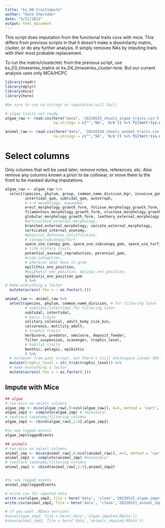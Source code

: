 ```yaml
---
title: "ks_00_traitimpute"
author: "Kate Sheridan"
date: "3/21/2022"
output: html_document
---
```


This script does imputation from the functional traits csvs with mice.
This differs from previous scripts in that it doesn't make a dissimilarity matrix, cluster, or do any further analysis. It simply removes NAs by imputing traits with their most probable replacement. 

To run the matrix/cluster/etc from the previous script, use ks_03_timeseries_matrix or ks_04_timeseries_cluster-tsne.
But our current analysis uses only MCA/HCPC

```r
library(readr)
library(dplyr)
library(mice)
library(here)
```

```r
#be sure to use na.strings or imputation will fail!

# algae traits not ready
algae_raw <- read.csv(here("data", '20220525_shoals_algae_traits.csv'), 
                      na.strings = c("","NA", 'N/A')) %>% filter(!(is.na(species)))

animal_raw <- read.csv(here("data", '20220320_shoals_animal_traits.csv'), 
                      na.strings = c("","NA", 'N/A')) %>% filter(!(is.na(species)))
```

# Select columns 

Only columns that will be used later; remove notes, references, etc.
Also remove any columns known a priori to be collinear, or move them to the front to be masked during imputations.


```r
algae_raw <- algae_raw %>%
  select(species, phylum, group, common_name_division_bgr, invasive_gom,
         intertidal_gom, subtidal_gom, autotroph,
         # s-d morphology, expanded
         erect_morphology_growth_form, foliose_morphology_growth_form,
         filamentous_morphology_growth_form, crustose_morphology_growth_form,
         globular_morphology_growth_form, leathery_external_morphology,
         #articulated_external_morphology,
         branched_external_morphology, saccate_external_morphology,
         corticated_internal_anatomy,
         #physical_defenses_calcification,
         # canopy/subcanopy/turf
         space_use_canopy_gom, space_use_subcanopy_gom, space_use_turf_gom,
         # life history traits
         potential_asexual_reproduction, perennial_gom,
         #size_categories,
         # where/on what does it grow
         epilithic_env_position, 
         #epiphytic_env_position, epizoic_env_position,
         epibiotic_env_position_gom
         ) %>%
# Make everything a factor
  mutate(across(.fns = ~ as.factor(.)))

animal_raw <- animal_raw %>%
  select(species, phylum, common_name_division, # for filtering later
         # subtidal/intertidal for filtering later
         subtidal, intertidal,
         # basic traits
         solitary_colonial, adult_body_size_bin, 
         calcareous, motility_adult,
         # trophic traits
         herbivore, predator, omnivore, deposit_feeder,
         filter_suspension, scavenger, trophic_level,
         # habitat traits
         benthic, pelagic, epibiotic
         ) %>%
  # holdover from past script, not there's still whitespace issues tbh
  mutate(trophic_level = str_trim(trophic_level)) %>% 
  # make everything a factor
  mutate(across(.fns = ~ as.factor(.)))
```




## Impute with Mice



```r
## algae
# run mice on select columns
algae_imp <- mice(algae_raw[,9:ncol(algae_raw)], m=5, method = 'cart', print = F)
algae_imp2 <- complete(algae_imp) # necessary!
# reattach taxonomy/filtering columns
algae_imp2 <- cbind(algae_raw[,1:8],algae_imp2)

#to see logged events
algae_imp$loggedEvents

## animals
# run mice on select columns
animal_imp <- mice(animal_raw[,6:ncol(animal_raw)], m=5, method = 'cart', print = F)
animal_imp2 <- complete(animal_imp) #necessary!
# reattach taxonomy/filtering columns
animal_imp2 <- cbind(animal_raw[,1:5],animal_imp2)


#to see logged events
animal_imp$loggedEvents

```



```r
# write csv for imputed data
write.csv(algae_imp2, file = here('data', 'clean','20220525_algae_imputed.csv'))
write.csv(animal_imp2, file = here('data', 'clean','20220321_animal_imputed.csv'))

# if you want .RData versions
#save(algae_imp2, file = here('data','algae_imputed.RData'))
#save(animal_imp2, file = here('data','animals_imputed.RData'))

```


